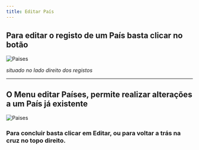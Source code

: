 ```yaml
---
title: Editar País
---
```


## Para editar o registo de um País basta clicar no botão

![Paises](./images/editar.png "Paises")

_situado no lado direito dos registos_

---

## O Menu editar Países, permite realizar alterações a um País já existente

![Paises](./images/editar-paises.png "Paises")

### Para concluir basta clicar em **Editar**, ou para voltar a trás na cruz no topo direito.
